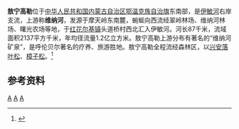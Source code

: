 '''敖宁高勒'''位于[[中华人民共和国|中华人民共和国]][[内蒙古自治区|内蒙古自治区]][[鄂温克族自治旗|鄂温克族自治旗]]东南部，是[[伊敏河|伊敏河]]右岸支流，上游称'''维纳河'''，发源于摩天岭东南麓，蜿蜒向西流经翠岭林场、维纳河林场、曙光农场等地，于[[红花尔基镇|红花尔基镇]]头道桥村西北汇入伊敏河。河长87千米，流域面积2137平方千米，年均径流量1.2亿立方米。敖宁高勒上游分布有著名的“维纳河矿泉”，是呼伦贝尔著名的疗养、旅游胜地。敖宁高勒全程流经森林区，以[[落叶松|兴安落叶松]]、[[樟子松|樟子松]]。<ref name="中国河湖大典">{{cite book zh |author=《[[中国河湖大典|中国河湖大典]]》编纂委员会 |title=《中国河湖大典·黑龙江、辽河卷》 |format=M |edition=1 |location=北京 |publisher=中国水利水电出版社 |date=2014年4月 |pages=15页 |id= ISBN 978-7-5170-1950-3}}</ref>

== 参考资料 ==
{{reflist}}

{{小作品|地理}}

[[Category:内蒙古河流|A]]
[[Category:黑龍江水系|A]]
[[Category:鄂温克族自治旗|A]]